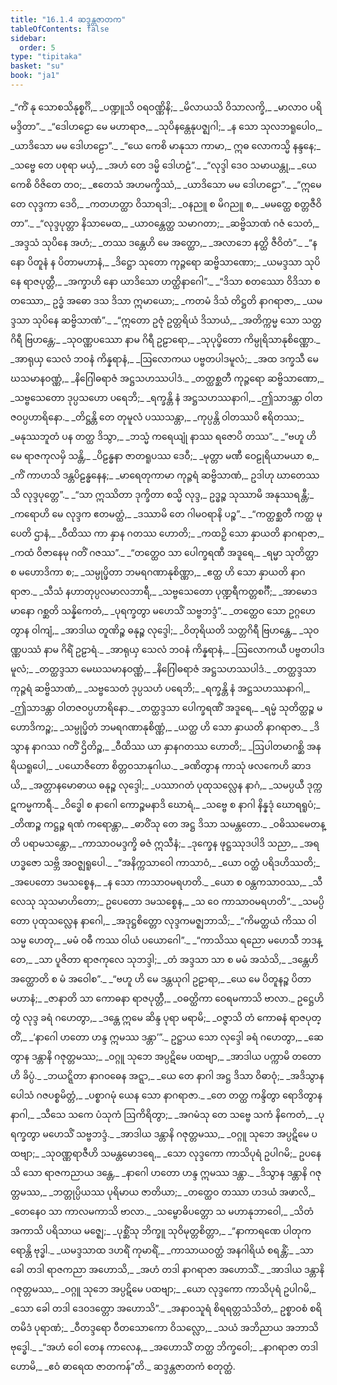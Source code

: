 ```yaml
---
title: "16.1.4 ဆဒ္ဒန္တဇာတက"
tableOfContents: false
sidebar:
  order: 5
type: "tipitaka"
basket: "su"
book: "ja1"
---
```



<DynamicBreadcrumb />

<Division number="97" book="ja1">

<Paragraph number="3355" type="verses" book="ja1">
_“ကိံ နု သောစသိနုစ္စင်္ဂိ,_  
_ပဏ္ဍူသိ ဝရဝဏ္ဏိနိ;_  
_မိလာယသိ ဝိသာလက္ခိ,_  
_မာလာဝ ပရိမဒ္ဒိတာ”._  

</Paragraph>

</Division>
<Division number="98" book="ja1">

<Paragraph number="3356" type="verses" book="ja1">
_“ဒေါဟဠော မေ မဟာရာဇ,_  
_သုပိနန္တေနုပဇ္ဈဂါ;_  
_န သော သုလဘရူပေါဝ,_  
_ယာဒိသော မမ ဒေါဟဠော”._  

</Paragraph>

</Division>
<Division number="99" book="ja1">

<Paragraph number="3357" type="verses" book="ja1">
_“ယေ ကေစိ မာနုသာ ကာမာ,_  
ဣဓ လောကသ္မိ နန္ဒနေ;_  
_သဗ္ဗေ တေ ပစုရာ မယှံ,_  
_အဟံ တေ ဒမ္မိ ဒေါဟဠံ”._  

</Paragraph>

</Division>
<Division number="100" book="ja1">

<Paragraph number="3358" type="verses" book="ja1">
_“လုဒ္ဒါ ဒေဝ သမာယန္တု,_  
_ယေ ကေစိ ဝိဇိတေ တဝ;_  
_ဧတေသံ အဟမက္ခိဿံ,_  
_ယာဒိသော မမ ဒေါဟဠော”._  

</Paragraph>

</Division>
<Division number="101" book="ja1">

<Paragraph number="3359" type="verses" book="ja1">
_“ဣမေ တေ လုဒ္ဒကာ ဒေဝိ,_  
_ကတဟတ္ထာ ဝိသာရဒါ;_  
_ဝနညူ စ မိဂညူ စ,_  
_မမတ္ထေ စတ္တဇီဝိတာ”._  

</Paragraph>

</Division>
<Division number="102" book="ja1">

<Paragraph number="3360" type="verses" book="ja1">
_“လုဒ္ဒပုတ္တာ နိသာမေထ,_  
_ယာဝန္တေတ္ထ သမာဂတာ;_  
_ဆဗ္ဗိသာဏံ ဂဇံ သေတံ,_  
_အဒ္ဒသံ သုပိနေ အဟံ;_  
_တဿ ဒန္တေဟိ မေ အတ္ထော,_  
_အလာဘေ နတ္ထိ ဇီဝိတံ”._  

</Paragraph>

</Division>
<Division number="103" book="ja1">

<Paragraph number="3361" type="verses" book="ja1">
_“န နော ပိတူနံ န ပိတာမဟာနံ,_  
_ဒိဋ္ဌော သုတော ကုဉ္ဇရော ဆဗ္ဗိသာဏော;_  
_ယမဒ္ဒသာ သုပိနေ ရာဇပုတ္တီ,_  
_အက္ခာဟိ နော ယာဒိသော ဟတ္ထိနာဂေါ”._  

</Paragraph>

</Division>
<Division number="104" book="ja1">

<Paragraph number="3362" type="verses" book="ja1">
_“ဒိသာ စတဿော ဝိဒိသာ စတဿော,_  
ဥဒ္ဓံ အဓော ဒသ ဒိသာ ဣမာယော;_  
_ကတမံ ဒိသံ တိဋ္ဌတိ နာဂရာဇာ,_  
_ယမဒ္ဒသာ သုပိနေ ဆဗ္ဗိသာဏံ”._  

</Paragraph>

</Division>
<Division number="105" book="ja1">

<Paragraph number="3363" type="verses" book="ja1">
_“ဣတော ဥဇုံ ဥတ္တရိယံ ဒိသာယံ,_  
_အတိက္ကမ္မ သော သတ္တဂိရီ ဗြဟန္တေ;_  
_သုဝဏ္ဏပဿော နာမ ဂိရီ ဥဠာရော,_  
_သုပုပ္ဖိတော ကိမ္ပုရိသာနုစိဏ္ဏော._  

</Paragraph>

</Division>
<Division number="106" book="ja1">

<Paragraph number="3364" type="verses" book="ja1">
_အာရုယှ သေလံ ဘဝနံ ကိန္နရာနံ,_  
_ဩလောကယ ပဗ္ဗတပါဒမူလံ;_  
_အထ ဒက္ခသီ မေဃသမာနဝဏ္ဏံ,_  
_နိဂြေါဓရာဇံ အဋ္ဌသဟဿပါဒံ._  

</Paragraph>

</Division>
<Division number="107" book="ja1">

<Paragraph number="3365" type="verses" book="ja1">
_တတ္ထစ္ဆတီ ကုဉ္ဇရော ဆဗ္ဗိသာဏော,_  
_သဗ္ဗသေတော ဒုပ္ပသဟော ပရေဘိ;_  
_ရက္ခန္တိ နံ အဋ္ဌသဟဿနာဂါ,_  
_ဤသာဒန္တာ ဝါတဇဝပ္ပဟာရိနော._  

</Paragraph>

</Division>
<Division number="108" book="ja1">

<Paragraph number="3366" type="verses" book="ja1">
_တိဋ္ဌန္တိ တေ တုမူလံ ပဿသန္တာ,_  
_ကုပ္ပန္တိ ဝါတဿပိ ဧရိတဿ;_  
_မနုဿဘူတံ ပန တတ္ထ ဒိသွာ,_  
_ဘသ္မံ ကရေယျုံ နာဿ ရဇောပိ တဿ”._  

</Paragraph>

</Division>
<Division number="109" book="ja1">

<Paragraph number="3367" type="verses" book="ja1">
_“ဗဟူ ဟိမေ ရာဇကုလမှိ သန္တိ,_  
_ပိဠန္ဓနာ ဇာတရူပဿ ဒေဝီ;_  
_မုတ္တာ မဏီ ဝေဠုရိယာမယာ စ,_  
_ကိံ ကာဟသိ ဒန္တပိဠန္ဓနေန;_  
_မာရေတုကာမာ ကုဉ္ဇရံ ဆဗ္ဗိသာဏံ,_  
ဥဒါဟု ဃာတေဿသိ လုဒ္ဒပုတ္တေ”._  

</Paragraph>

</Division>
<Division number="110" book="ja1">

<Paragraph number="3368" type="verses" book="ja1">
_“သာ ဣဿိတာ ဒုက္ခိတာ စသ္မိ လုဒ္ဒ,_  
ဥဒ္ဓဉ္စ သုဿာမိ အနုဿရန္တီ;_  
_ကရောဟိ မေ လုဒ္ဒက ဧတမတ္ထံ,_  
_ဒဿာမိ တေ ဂါမဝရာနိ ပဉ္စ”._  

</Paragraph>

</Division>
<Division number="111" book="ja1">

<Paragraph number="3369" type="verses" book="ja1">
_“ကတ္ထစ္ဆတီ ကတ္ထ မုပေတိ ဌာနံ,_  
_ဝီထိဿ ကာ နှာန ဂတဿ ဟောတိ;_  
_ကထဉှိ သော နှာယတိ နာဂရာဇာ,_  
_ကထံ ဝိဇာနေမု ဂတိံ ဂဇဿ”._  

</Paragraph>

</Division>
<Division number="112" book="ja1">

<Paragraph number="3370" type="verses" book="ja1">
_“တတ္ထေဝ သာ ပေါက္ခရဏီ အဒူရေ,_  
_ရမ္မာ သုတိတ္ထာ စ မဟောဒိကာ စ;_  
_သမ္ပုပ္ဖိတာ ဘမရဂဏာနုစိဏ္ဏာ,_  
_ဧတ္ထ ဟိ သော နှာယတိ နာဂရာဇာ._  

</Paragraph>

</Division>
<Division number="113" book="ja1">

<Paragraph number="3371" type="verses" book="ja1">
_သီသံ နဟာတုပ္ပလမာလဘာရီ,_  
_သဗ္ဗသေတော ပုဏ္ဍရီကတ္တစင်္ဂီ;_  
_အာမောဒမာနော ဂစ္ဆတိ သန္နိကေတံ,_  
_ပုရက္ခတွာ မဟေသိံ သဗ္ဗဘဒ္ဒံ”._  

</Paragraph>

</Division>
<Division number="114" book="ja1">

<Paragraph number="3372" type="verses" book="ja1">
_တတ္ထေဝ သော ဥဂ္ဂဟေတွာန ဝါကျံ,_  
_အာဒါယ တူဏိဉ္စ ဓနုဉ္စ လုဒ္ဒေါ;_  
_ဝိတုရိယတိ သတ္တဂိရီ ဗြဟန္တေ,_  
_သုဝဏ္ဏပဿံ နာမ ဂိရိံ ဥဠာရံ._  

</Paragraph>

</Division>
<Division number="115" book="ja1">

<Paragraph number="3373" type="verses" book="ja1">
_အာရုယှ သေလံ ဘဝနံ ကိန္နရာနံ,_  
_ဩလောကယီ ပဗ္ဗတပါဒမူလံ;_  
_တတ္ထဒ္ဒသာ မေဃသမာနဝဏ္ဏံ,_  
_နိဂြေါဓရာဇံ အဋ္ဌသဟဿပါဒံ._  

</Paragraph>

</Division>
<Division number="116" book="ja1">

<Paragraph number="3374" type="verses" book="ja1">
_တတ္ထဒ္ဒသာ ကုဉ္ဇရံ ဆဗ္ဗိသာဏံ,_  
_သဗ္ဗသေတံ ဒုပ္ပသဟံ ပရေဘိ;_  
_ရက္ခန္တိ နံ အဋ္ဌသဟဿနာဂါ,_  
_ဤသာဒန္တာ ဝါတဇဝပ္ပဟာရိနော._  

</Paragraph>

</Division>
<Division number="117" book="ja1">

<Paragraph number="3375" type="verses" book="ja1">
_တတ္ထဒ္ဒသာ ပေါက္ခရဏိံ အဒူရေ,_  
_ရမ္မံ သုတိတ္ထဉ္စ မဟောဒိကဉ္စ;_  
_သမ္ပုပ္ဖိတံ ဘမရဂဏာနုစိဏ္ဏံ,_  
_ယတ္ထ ဟိ သော နှာယတိ နာဂရာဇာ._  

</Paragraph>

</Division>
<Division number="118" book="ja1">

<Paragraph number="3376" type="verses" book="ja1">
_ဒိသွာန နာဂဿ ဂတိံ ဌိတိဉ္စ,_  
_ဝီထိဿ ယာ နှာနဂတဿ ဟောတိ;_  
_ဩပါတမာဂစ္ဆိ အနရိယရူပေါ,_  
_ပယောဇိတော စိတ္တဝသာနုဂါယ._  

</Paragraph>

</Division>
<Division number="119" book="ja1">

<Paragraph number="3377" type="verses" book="ja1">
_ခဏိတွာန ကာသုံ ဖလကေဟိ ဆာဒယိ,_  
_အတ္တာနမောဓာယ ဓနုဉ္စ လုဒ္ဒေါ;_  
_ပဿာဂတံ ပုထုသလ္လေန နာဂံ,_  
_သမပ္ပယီ ဒုက္ကဋကမ္မကာရီ._  

</Paragraph>

</Division>
<Division number="120" book="ja1">

<Paragraph number="3378" type="verses" book="ja1">
_ဝိဒ္ဓေါ စ နာဂေါ ကောဉ္စမနာဒိ ဃောရံ,_  
_သဗ္ဗေ စ နာဂါ နိန္နဒုံ ဃောရရူပံ;_  
_တိဏဉ္စ ကဋ္ဌဉ္စ ရဏံ ကရောန္တာ,_  
_ဓာဝိံသု တေ အဋ္ဌ ဒိသာ သမန္တတော._  

</Paragraph>

</Division>
<Division number="121" book="ja1">

<Paragraph number="3379" type="verses" book="ja1">
_ဝဓိဿမေတန္တိ ပရာမသန္တော,_  
_ကာသာဝမဒ္ဒက္ခိ ဓဇံ ဣသီနံ;_  
_ဒုက္ခေန ဖုဋ္ဌဿုဒပါဒိ သညာ,_  
_အရဟဒ္ဓဇော သဗ္ဘိ အဝဇ္ဈရူပေါ._  

</Paragraph>

</Division>
<Division number="122" book="ja1">

<Paragraph number="3380" type="verses" book="ja1">
_“အနိက္ကသာဝေါ ကာသာဝံ,_  
_ယော ဝတ္ထံ ပရိဒဟိဿတိ;_  
_အပေတော ဒမသစ္စေန,_  
_န သော ကာသာဝမရဟတိ._  

</Paragraph>

</Division>
<Division number="123" book="ja1">

<Paragraph number="3381" type="verses" book="ja1">
_ယော စ ဝန္တကသာဝဿ,_  
_သီလေသု သုသမာဟိတော;_  
ဥပေတော ဒမသစ္စေန,_  
_သ ဝေ ကာသာဝမရဟတိ”._  

</Paragraph>

</Division>
<Division number="124" book="ja1">

<Paragraph number="3382" type="verses" book="ja1">
_သမပ္ပိတော ပုထုသလ္လေန နာဂေါ,_  
_အဒုဋ္ဌစိတ္တော လုဒ္ဒကမဇ္ဈဘာသိ;_  
_“ကိမတ္ထယံ ကိဿ ဝါ သမ္မ ဟေတု,_  
_မမံ ဝဓီ ကဿ ဝါယံ ပယောဂေါ”._  

</Paragraph>

</Division>
<Division number="125" book="ja1">

<Paragraph number="3383" type="verses" book="ja1">
_“ကာသိဿ ရညော မဟေသီ ဘဒန္တေ,_  
_သာ ပူဇိတာ ရာဇကုလေ သုဘဒ္ဒါ;_  
_တံ အဒ္ဒသာ သာ စ မမံ အသံသိ,_  
_ဒန္တေဟိ အတ္ထောတိ စ မံ အဝေါစ”._  

</Paragraph>

</Division>
<Division number="126" book="ja1">

<Paragraph number="3384" type="verses" book="ja1">
_“ဗဟူ ဟိ မေ ဒန္တယုဂါ ဥဠာရာ,_  
_ယေ မေ ပိတူနဉ္စ ပိတာမဟာနံ;_  
_ဇာနာတိ သာ ကောဓနာ ရာဇပုတ္တီ,_  
_ဝဓတ္ထိကာ ဝေရမကာသိ ဗာလာ._  

</Paragraph>

</Division>
<Division number="127" book="ja1">

<Paragraph number="3385" type="verses" book="ja1">
ဥဋ္ဌေဟိ တွံ လုဒ္ဒ ခရံ ဂဟေတွာ,_  
_ဒန္တေ ဣမေ ဆိန္ဒ ပုရာ မရာမိ;_  
_ဝဇ္ဇာသိ တံ ကောဓနံ ရာဇပုတ္တိံ,_  
_‘နာဂေါ ဟတော ဟန္ဒ ဣမဿ ဒန္တာ’”._  

</Paragraph>

</Division>
<Division number="128" book="ja1">

<Paragraph number="3386" type="verses" book="ja1">
ဥဋ္ဌာယ သော လုဒ္ဒေါ ခရံ ဂဟေတွာ,_  
_ဆေတွာန ဒန္တာနိ ဂဇုတ္တမဿ;_  
_ဝဂ္ဂူ သုဘေ အပ္ပဋိမေ ပထဗျာ,_  
_အာဒါယ ပက္ကာမိ တတော ဟိ ခိပ္ပံ._  

</Paragraph>

</Division>
<Division number="129" book="ja1">

<Paragraph number="3387" type="verses" book="ja1">
_ဘယဋ္ဋိတာ နာဂဝဓေန အဋ္ဋာ,_  
_ယေ တေ နာဂါ အဋ္ဌ ဒိသာ ဝိဓာဝုံ;_  
_အဒိသွာန ပေါသံ ဂဇပစ္စမိတ္တံ,_  
_ပစ္စာဂမုံ ယေန သော နာဂရာဇာ._  

</Paragraph>

</Division>
<Division number="130" book="ja1">

<Paragraph number="3388" type="verses" book="ja1">
_တေ တတ္ထ ကန္ဒိတွာ ရောဒိတွာန နာဂါ,_  
_သီသေ သကေ ပံသုကံ ဩကိရိတွာ;_  
_အဂမံသု တေ သဗ္ဗေ သကံ နိကေတံ,_  
_ပုရက္ခတွာ မဟေသိံ သဗ္ဗဘဒ္ဒံ._  

</Paragraph>

</Division>
<Division number="131" book="ja1">

<Paragraph number="3389" type="verses" book="ja1">
_အာဒါယ ဒန္တာနိ ဂဇုတ္တမဿ,_  
_ဝဂ္ဂူ သုဘေ အပ္ပဋိမေ ပထဗျာ;_  
_သုဝဏ္ဏရာဇီဟိ သမန္တမောဒရေ,_  
_သော လုဒ္ဒကော ကာသိပုရံ ဥပါဂမိ;_  
ဥပနေသိ သော ရာဇကညာယ ဒန္တေ,_  
_နာဂေါ ဟတော ဟန္ဒ ဣမဿ ဒန္တာ._  

</Paragraph>

</Division>
<Division number="132" book="ja1">

<Paragraph number="3390" type="verses" book="ja1">
_ဒိသွာန ဒန္တာနိ ဂဇုတ္တမဿ,_  
_ဘတ္တုပ္ပိယဿ ပုရိမာယ ဇာတိယာ;_  
_တတ္ထေဝ တဿာ ဟဒယံ အဖာလိ,_  
_တေနေဝ သာ ကာလမကာသိ ဗာလာ._  

</Paragraph>

</Division>
<Division number="133" book="ja1">

<Paragraph number="3391" type="verses" book="ja1">
_သမ္ဗောဓိပတ္တော သ မဟာနုဘာဝေါ,_  
_သိတံ အကာသိ ပရိသာယ မဇ္ဈေ;_  
_ပုစ္ဆိံသု ဘိက္ခူ သုဝိမုတ္တစိတ္တာ,_  
_“နာကာရဏေ ပါတုကရောန္တိ ဗုဒ္ဓါ._  

</Paragraph>

</Division>
<Division number="134" book="ja1">

<Paragraph number="3392" type="verses" book="ja1">
_ယမဒ္ဒသာထ ဒဟရိံ ကုမာရိံ,_  
_ကာသာယဝတ္ထံ အနဂါရိယံ စရန္တိံ;_  
_သာ ခေါ တဒါ ရာဇကညာ အဟောသိ,_  
_အဟံ တဒါ နာဂရာဇာ အဟောသိံ._  

</Paragraph>

</Division>
<Division number="135" book="ja1">

<Paragraph number="3393" type="verses" book="ja1">
_အာဒါယ ဒန္တာနိ ဂဇုတ္တမဿ,_  
_ဝဂ္ဂူ သုဘေ အပ္ပဋိမေ ပထဗျာ;_  
_ယော လုဒ္ဒကော ကာသိပုရံ ဥပါဂမိ,_  
_သော ခေါ တဒါ ဒေဝဒတ္တော အဟောသိ”._  

</Paragraph>

</Division>
<Division number="136" book="ja1">

<Paragraph number="3394" type="verses" book="ja1">
_အနာဝသူရံ စိရရတ္တသံသိတံ,_  
ဥစ္စာဝစံ စရိတမိဒံ ပုရာဏံ;_  
_ဝီတဒ္ဒရော ဝီတသောကော ဝိသလ္လော,_  
_သယံ အဘိညာယ အဘာသိ ဗုဒ္ဓေါ._  

</Paragraph>

</Division>
<Division number="137" book="ja1">

<Paragraph number="3395" type="verses" book="ja1">
_“အဟံ ဝေါ တေန ကာလေန,_  
_အဟောသိံ တတ္ထ ဘိက္ခဝေါ;_  
_နာဂရာဇာ တဒါ ဟောမိ,_  
_ဧဝံ ဓာရေထ ဇာတကန်”တိ._  


</Paragraph>
</Division>

<Paragraph number="3396" type="center" book="ja1">
ဆဒ္ဒန္တဇာတကံ စတုတ္ထံ.
</Paragraph>